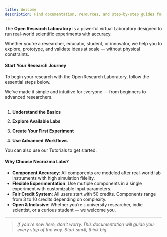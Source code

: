 ```yaml
---
title: Welcome
description: Find documentation, resources, and step-by-step guides for using Necrozma Open Research Laboratory.
---
```


The **Open Research Laboratory** is a powerful virtual Laboratory designed to run real-world scientific experiments with accuracy. 

Whether you're a researcher, educator, student, or innovator, we help you to explore, prototype, and validate ideas at scale — without physical constraints.


#### Start Your Research Journey

To begin your research with the Open Research Laboratory, follow the essential steps below. 

We've made it simple and intuitive for everyone — from beginners to advanced researchers.
<br/>
<br/>

<Steps>

1. **Understand the Basics**  
   <LinkCard
     title="Getting Started"
     href="/guides/getting-started/"
     description="Learn how to create your first experiment or workflow, manage components, and use your credits efficiently."
   />

2. **Explore Available Labs**  
   <LinkCard
     title="Labs & Equipment"
     href="https://openresearchlaboratory.necrozmalabs.com/experiment"
     description="Browse all available virtual labs."
   />

3. **Create Your First Experiment**  
   <LinkCard
     title="Creating Experiments"
     href="https://openresearchlaboratory.necrozmalabs.com/experiment"
     description="Set up an experiment in the lab environment of your choice."
   />

4. **Use Advanced Workflows**  
   <LinkCard
     title="Workflows"
     href="https://openresearchlaboratory.necrozmalabs.com/workflow"
     description="You can also use already created workflows."
   />

</Steps>

<Aside>You can also use our Tutorials to get started.</Aside>


#### Why Choose Necrozma Labs?

- **Component Accuracy**: All components are modeled after real-world lab instruments with high simulation fidelity.
- **Flexible Experimentation**: Use multiple components in a single experiment with customizable input parameters.
- **Fair Credit System**: All users start with 50 credits. Components range from 3 to 10 credits depending on complexity.
- **Open & Inclusive**: Whether you’re a university researcher, indie scientist, or a curious student — we welcome you.

---


> *If you're new here, don't worry. This documentation will guide you every step of the way. Start small, think big.*